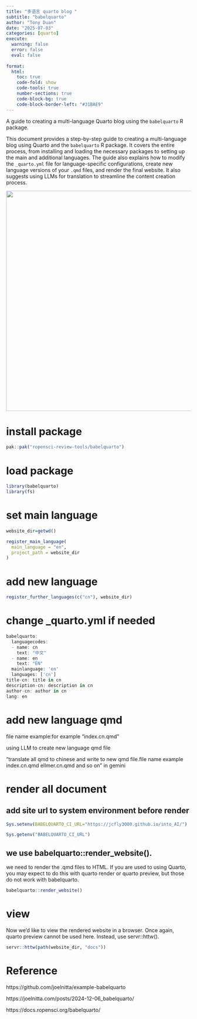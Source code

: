 ```yaml
---
title: "多语言 quarto blog "
subtitle: "babelquarto"
author: "Tony Duan"
date: "2025-07-03"
categories: [quarto]
execute:
  warning: false
  error: false
  eval: false
  
format:
  html:
    toc: true
    code-fold: show
    code-tools: true
    number-sections: true
    code-block-bg: true
    code-block-border-left: "#31BAE9"
---
```


A guide to creating a multi-language Quarto blog using the `babelquarto` R package.

This document provides a step-by-step guide to creating a multi-language blog using Quarto and the `babelquarto` R package. It covers the entire process, from installing and loading the necessary packages to setting up the main and additional languages. The guide also explains how to modify the `_quarto.yml` file for language-specific configurations, create new language versions of your `.qmd` files, and render the final website. It also suggests using LLMs for translation to streamline the content creation process.

![](images/clipboard-2709382732.png){width="600"}

# install package

```r
pak::pak("ropensci-review-tools/babelquarto")
```

# load package

```r
library(babelquarto)
library(fs)
```

# set main language


```r
website_dir=getwd()
```

```r
register_main_language(
  main_language = "en",
  project_path = website_dir
)
```

# add new language

```r
register_further_languages(c("cn"), website_dir)
```


# change _quarto.yml if needed


```r
babelquarto:
  languagecodes:
  - name: cn
    text: "中文"
  - name: en
    text: "EN"
  mainlanguage: 'en'
  languages: ['cn']
title-cn: title in cn
description-cn: description in cn
author-cn: author in cn
lang: en
```



# add new language qmd

file name example:for example "index.cn.qmd"

using LLM to create new language qmd file

"translate all qmd to chinese and write to new qmd file.file name example index.cn.qmd ellmer.cn.qmd and so on" in gemini



# render all document


## add site url to system environment before render

```r
Sys.setenv(BABELQUARTO_CI_URL="https://jcfly3000.github.io/into_AI/")
```

```r
Sys.getenv("BABELQUARTO_CI_URL")
```

##  we use babelquarto::render_website().

we need to render the .qmd files to HTML. If you are used to using Quarto, you may expect to do this with quarto render or quarto preview, but those do not work with babelquarto.


```r
babelquarto::render_website()
```



# view

Now we’d like to view the rendered website in a browser. Once again, quarto preview cannot be used here. Instead, use servr::httw().

```r
servr::httw(path(website_dir, "docs"))
```

# Reference

https://github.com/joelnitta/example-babelquarto

https://joelnitta.com/posts/2024-12-06_babelquarto/

https://docs.ropensci.org/babelquarto/





